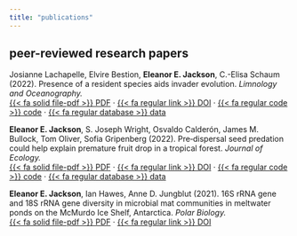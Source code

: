 ```yaml
---
title: "publications"
---
```


## peer-reviewed research papers

Josianne Lachapelle, Elvire Bestion, **Eleanor E. Jackson**, C.-Elisa Schaum (2022). Presence of a resident species aids invader evolution. *Limnology and Oceanography.*<br> [{{< fa solid file-pdf >}} PDF](https://aslopubs.onlinelibrary.wiley.com/doi/pdfdirect/10.1002/lno.12200?download=false) · [{{< fa regular link >}} DOI](https://doi.org/10.1002/lno.12200) · [{{< fa regular code >}} code](https://doi.org/10.5281/zenodo.6884040) · [{{< fa regular database >}} data](https://doi.org/10.5281/zenodo.6884040) <br>

**Eleanor E. Jackson**, S. Joseph Wright, Osvaldo Calderón, James M. Bullock, Tom Oliver, Sofia Gripenberg (2022). Pre‐dispersal seed predation could help explain premature fruit drop in a tropical forest. *Journal of Ecology.*<br> [{{< fa solid file-pdf >}} PDF](https://besjournals.onlinelibrary.wiley.com/doi/pdfdirect/10.1111/1365-2745.13867?download=false) · [{{< fa regular link >}} DOI](https://doi.org/10.1111/1365-2745.13867) · [{{< fa regular code >}} code](https://doi.org/10.5281/zenodo.5767680) · [{{< fa regular database >}} data](https://doi.org/10.5061/dryad.4mw6m909j) <br>

**Eleanor E. Jackson**, Ian Hawes, Anne D. Jungblut (2021). 16S rRNA gene and 18S rRNA gene diversity in microbial mat communities in meltwater ponds on the McMurdo Ice Shelf, Antarctica. *Polar Biology.* <br> [{{< fa solid file-pdf >}} PDF](https://link.springer.com/content/pdf/10.1007/s00300-021-02843-2.pdf) · [{{< fa regular link >}} DOI](https://doi.org/10.1007/s00300-021-02843-2) <br>
